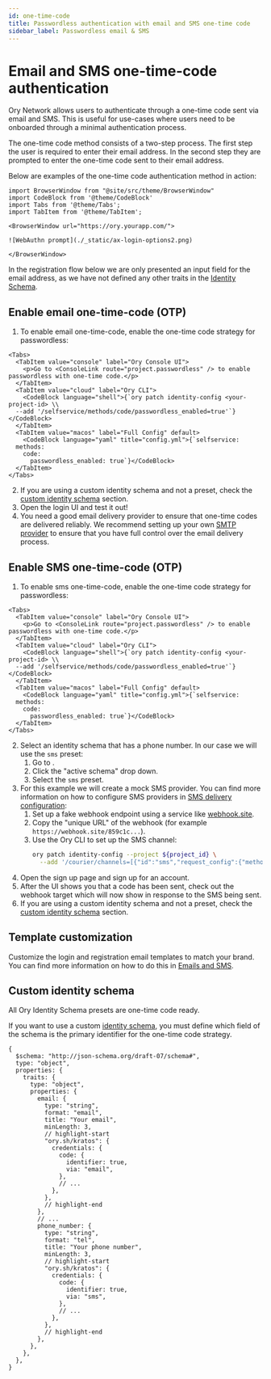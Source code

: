 ```yaml
---
id: one-time-code
title: Passwordless authentication with email and SMS one-time code
sidebar_label: Passwordless email & SMS
---
```


# Email and SMS one-time-code authentication

Ory Network allows users to authenticate through a one-time code sent via email and SMS. This is useful for use-cases where users
need to be onboarded through a minimal authentication process.

The one-time code method consists of a two-step process. The first step the user is required to enter their email address. In the
second step they are prompted to enter the one-time code sent to their email address.

Below are examples of the one-time code authentication method in action:

```mdx-code-block
import BrowserWindow from "@site/src/theme/BrowserWindow"
import CodeBlock from '@theme/CodeBlock'
import Tabs from '@theme/Tabs';
import TabItem from '@theme/TabItem';

<BrowserWindow url="https://ory.yourapp.com/">

![WebAuthn prompt](./_static/ax-login-options2.png)

</BrowserWindow>
```

In the registration flow below we are only presented an input field for the email address, as we have not defined any other traits
in the [Identity Schema](../manage-identities/05_identity-schema.mdx).

## Enable email one-time-code (OTP)

1. To enable email one-time-code, enable the one-time code strategy for passwordless:

```mdx-code-block
<Tabs>
  <TabItem value="console" label="Ory Console UI">
    <p>Go to <ConsoleLink route="project.passwordless" /> to enable passwordless with one-time code.</p>
  </TabItem>
  <TabItem value="cloud" label="Ory CLI">
    <CodeBlock language="shell">{`ory patch identity-config <your-project-id> \\
  --add '/selfservice/methods/code/passwordless_enabled=true'`}</CodeBlock>
  </TabItem>
  <TabItem value="macos" label="Full Config" default>
    <CodeBlock language="yaml" title="config.yml">{`selfservice:
  methods:
    code:
      passwordless_enabled: true`}</CodeBlock>
  </TabItem>
</Tabs>
```

2. If you are using a custom identity schema and not a preset, check the [custom identity schema](#custom-identity-schema)
   section.
3. Open the login UI and test it out!
4. You need a good email delivery provider to ensure that one-time codes are delivered reliably. We recommend setting up your own
   [SMTP provider](../emails-sms/01_sending-emails-smtp.mdx) to ensure that you have full control over the email delivery process.

## Enable SMS one-time-code (OTP)

1. To enable sms one-time-code, enable the one-time code strategy for passwordless:

```mdx-code-block
<Tabs>
  <TabItem value="console" label="Ory Console UI">
    <p>Go to <ConsoleLink route="project.passwordless" /> to enable passwordless with one-time code.</p>
  </TabItem>
  <TabItem value="cloud" label="Ory CLI">
    <CodeBlock language="shell">{`ory patch identity-config <your-project-id> \\
  --add '/selfservice/methods/code/passwordless_enabled=true'`}</CodeBlock>
  </TabItem>
  <TabItem value="macos" label="Full Config" default>
    <CodeBlock language="yaml" title="config.yml">{`selfservice:
  methods:
    code:
      passwordless_enabled: true`}</CodeBlock>
  </TabItem>
</Tabs>
```

2. Select an identity schema that has a phone number. In our case we will use the `sms` preset:
   1. Go to <ConsoleLink route="project.identitySchema" />.
   2. Click the "active schema" drop down.
   3. Select the `sms` preset.
3. For this example we will create a mock SMS provider. You can find more information on how to configure SMS providers in
   [SMS delivery configuration](../emails-sms/10_sending-sms.mdx):
   1. Set up a fake webhook endpoint using a service like [webhook.site](https://webhook.site/).
   2. Copy the "unique URL" of the webhook (for example `https://webhook.site/859c1c...`).
   3. Use the Ory CLI to set up the SMS channel:
      ```bash
      ory patch identity-config --project ${project_id} \
        --add '/courier/channels=[{"id":"sms","request_config":{"method":"PUT","body":"base64://ZnVuY3Rpb24oY3R4KSB7DQpjdHg6IGN0eCwNCn0=","url":"https://webhook.site/#!/view/859c1c2c-c4d5-4058-aec4-53f37929c5c1"}}]'
      ```
4. Open the sign up page and sign up for an account.
5. After the UI shows you that a code has been sent, check out the webhook target which will now show in response to the SMS being
   sent.
6. If you are using a custom identity schema and not a preset, check the [custom identity schema](#custom-identity-schema)
   section.

## Template customization

Customize the login and registration email templates to match your brand. You can find more information on how to do this in
[Emails and SMS](../emails-sms/05_custom-email-templates.mdx).

## Custom identity schema

All Ory Identity Schema presets are one-time code ready.

If you want to use a custom [identity schema](../manage-identities/05_identity-schema.mdx), you must define which field of the
schema is the primary identifier for the one-time code strategy.

```json5 title="identity.schema.json"
{
  $schema: "http://json-schema.org/draft-07/schema#",
  type: "object",
  properties: {
    traits: {
      type: "object",
      properties: {
        email: {
          type: "string",
          format: "email",
          title: "Your email",
          minLength: 3,
          // highlight-start
          "ory.sh/kratos": {
            credentials: {
              code: {
                identifier: true,
                via: "email",
              },
              // ...
            },
          },
          // highlight-end
        },
        // ...
        phone_number: {
          type: "string",
          format: "tel",
          title: "Your phone number",
          minLength: 3,
          // highlight-start
          "ory.sh/kratos": {
            credentials: {
              code: {
                identifier: true,
                via: "sms",
              },
              // ...
            },
          },
          // highlight-end
        },
      },
    },
  },
}
```
